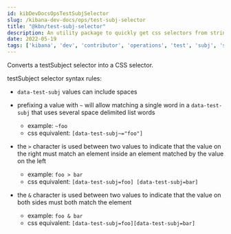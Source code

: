 ```yaml
---
id: kibDevDocsOpsTestSubjSelector
slug: /kibana-dev-docs/ops/test-subj-selector
title: "@kbn/test-subj-selector"
description: An utility package to quickly get css selectors from strings
date: 2022-05-19
tags: ['kibana', 'dev', 'contributor', 'operations', 'test', 'subj', 'selector']
---
```


Converts a testSubject selector into a CSS selector.

testSubject selector syntax rules:

  - `data-test-subj` values can include spaces

  - prefixing a value with `~` will allow matching a single word in a `data-test-subj` that uses several space delimited list words
    - example: `~foo`
    - css equivalent: `[data-test-subj~="foo"]`

  - the `>` character is used between two values to indicate that the value on the right must match an element inside an element matched by the value on the left
    - example: `foo > bar`
    - css equivalent: `[data-test-subj=foo] [data-test-subj=bar]`

  - the `&` character is used between two values to indicate that the value on both sides must both match the element
    - example: `foo & bar`
    - css equivalent: `[data-test-subj=foo][data-test-subj=bar]`